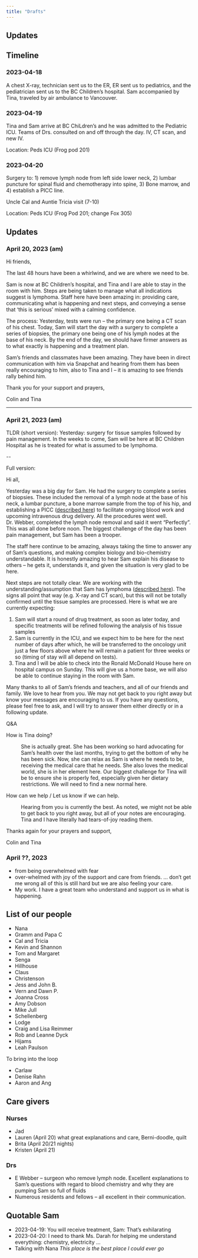 ```yaml
---
title: "Drafts"
---
```


## Updates

## Timeline

### 2023-04-18

A chest X-ray, technician sent us to the ER, ER sent us to pediatrics, and the pediatrician sent us to the BC Children's hospital. Sam accompanied by Tina, traveled by air ambulance to Vancouver.

### 2023-04-19

Tina and Sam arrive at BC ChiLdren's and he was admitted to the Pediatric ICU. Teams of Drs. consulted on and off through the day. IV, CT scan, and new IV.

Location: Peds ICU (Frog pod 201)

### 2023-04-20

Surgery to: 1) remove lymph node from left side lower neck, 2) lumbar puncture for spinal fluid and chemotherapy into spine, 3) Bone marrow, and 4) establish a PICC line.

Uncle Cal and Auntie Tricia visit (7-10)

Location: Peds ICU (Frog Pod 201; change Fox 305)

## Updates

### April 20, 2023 (am)

Hi friends,

The last 48 hours have been a whirlwind, and we are where we need to be.

Sam is now at BC Children's hospital, and Tina and I are able to stay in the room with him. Steps are being taken to manage what all indications suggest is lymphoma. Staff here have been amazing in: providing care, communicating what is happening and next steps, and conveying a sense that 'this is serious' mixed with a calming confidence.

The process: Yesterday, tests were run -- the primary one being a CT scan of his chest. Today, Sam will start the day with a surgery to complete a series of biopsies, the primary one being one of his lymph nodes at the base of his neck. By the end of the day, we should have firmer answers as to what exactly is happening and a treatment plan.

Sam's friends and classmates have been amazing. They have been in direct communication with him via Snapchat and hearing from them has been really encouraging to him, also to Tina and I -- it is amazing to see friends rally behind him.

Thank you for your support and prayers,

Colin and Tina

------------------------------------------------------------------------

### April 21, 2023 (am)

TLDR (short version): Yesterday: surgery for tissue samples followed by pain management. In the weeks to come, Sam will be here at BC Children Hospital as he is treated for what is assumed to be lymphoma.

\--

Full version:

Hi all,

Yesterday was a big day for Sam. He had the surgery to complete a series of biopsies. These included the removal of a lymph node at the base of his neck, a lumbar puncture, a bone marrow sample from the top of his hip, and establishing a PICC ([described here](http://www.cw.bc.ca/library/pdf/pamphlets/BCCH1552_PICC.pdf)) to facilitate ongoing blood work and upcoming intravenous drug delivery. All the procedures went well. Dr. Webber, completed the lymph node removal and said it went "Perfectly". This was all done before noon. The biggest challenge of the day has been pain management, but Sam has been a trooper.

The staff here continue to be amazing, always taking the time to answer any of Sam's questions, and making complex biology and bio-chemistry understandable. It is honestly amazing to hear Sam explain his disease to others -- he gets it, understands it, and given the situation is very glad to be here.

Next steps are not totally clear. We are working with the understanding/assumption that Sam has lymphoma ([described here](http://www.bcchildrens.ca/Oncology-Site/Documents/Non-Hodgkin%20Lymphoma.pdf)). The signs all point that way (e.g. X-ray and CT scan), but this will not be totally confirmed until the tissue samples are processed. Here is what we are currently expecting:

1.  Sam will start a round of drug treatment, as soon as later today, and specific treatments will be refined following the analysis of his tissue samples
2.  Sam is currently in the ICU, and we expect him to be here for the next number of days after which, he will be transferred to the oncology unit just a few floors above where he will remain a patient for three weeks or so (timing of stay will all depend on tests).
3.  Tina and I will be able to check into the Ronald McDonald House here on hospital campus on Sunday. This will give us a home base, we will also be able to continue staying in the room with Sam.

Many thanks to all of Sam's friends and teachers, and all of our friends and family. We love to hear from you. We may not get back to you right away but know your messages are encouraging to us. If you have any questions, please feel free to ask, and I will try to answer them either directly or in a following update.

Q&A

How is Tina doing?

:   She is actually great. She has been working so hard advocating for Sam's health over the last months, trying to get the bottom of why he has been sick. Now, she can relax as Sam is where he needs to be, receiving the medical care that he needs. She also loves the medical world, she is in her element here. Our biggest challenge for Tina will be to ensure she is properly fed, especially given her dietary restrictions. We will need to find a new normal here.

How can we help / Let us know if we can help.

:   Hearing from you is currently the best. As noted, we might not be able to get back to you right away, but all of your notes are encouraging. Tina and I have literally had tears-of-joy reading them.

Thanks again for your prayers and support,

Colin and Tina

<!-- > I'm feeling quite good actually. -- Sam -->

<!-- -   Surgery went well -->

<!-- -   Sam was challenged with pain following the surgery, but is managing his pain well -->

<!-- -   In conversation it is amazing to hear Sam explain his illness to others. -->

<!-- -   Drs and Nurses continue are so intentional about answering questions. In particular, questions asked by Sam. They have made complex biology and bio-chemistry very understandable. -->

<!-- -   We are still waiting on the Oncology Team to hear about treatment plans -->

<!-- -   We have felt such incredible support from all of you -- thank you! -->

<!-- -   Please keep praying.\ -->

<!-- -   If you have any questions feel free to ask and I will try to answer them in our next update. - I expect our next update will be *???* -->

### April ??, 2023

-   from being overwhelmed with fear
-   over-whelmed with joy of the support and care from friends. ... don't get me wrong all of this is still hard but we are also feeling your care.
-   My work. I have a great team who understand and support us in what is happening.

## List of our people

-   Nana
-   Gramm and Papa C
-   Cal and Tricia
-   Kevin and Shannon
-   Tom and Margaret
-   Senga
-   Hillhouse
-   Claus
-   Christenson
-   Jess and John B.
-   Vern and Dawn P.
-   Joanna Cross
-   Amy Dobson
-   Mike Jull
-   Schellenberg
-   Lodge
-   Craig and Lisa Reimmer
-   Rob and Leanne Dyck
-   Hijams
-   Leah Paulson

To bring into the loop

-   Carlaw
-   Denise Rahn
-   Aaron and Ang

## Care givers

### Nurses

-   Jad
-   Lauren (April 20) what great explanations and care, Berni-doodle, quilt
-   Brita (April 20/21 nights)
-   Kristen (April 21)

### Drs

-   E Webber -- surgeon who remove lymph node. Excellent explanations to Sam's questions with regard to blood chemistry and why they are pumping Sam so full of fluids
-   Numerous residents and fellows -- all excellent in their communication.

## Quotable Sam

-   2023-04-19: You will receive treatment, Sam: That's exhilarating
-   2023-04-20: I need to thank Ms. Darah for helping me understand everything: chemistry, electricity ...
-   Talking with Nana *This place is the best place I could ever go*
